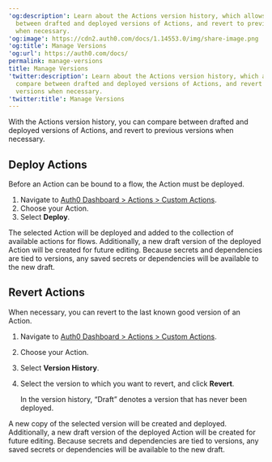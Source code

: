 ---
'og:description': Learn about the Actions version history, which allows you to compare
  between drafted and deployed versions of Actions, and revert to previous versions
  when necessary.
'og:image': https://cdn2.auth0.com/docs/1.14553.0/img/share-image.png
'og:title': Manage Versions
'og:url': https://auth0.com/docs/
permalink: manage-versions
title: Manage Versions
'twitter:description': Learn about the Actions version history, which allows you to
  compare between drafted and deployed versions of Actions, and revert to previous
  versions when necessary.
'twitter:title': Manage Versions
---
With the Actions version history, you can compare between drafted and deployed versions of Actions, and revert to previous versions when necessary.

## Deploy Actions

Before an Action can be bound to a flow, the Action must be deployed.

1. Navigate to [Auth0 Dashboard > Actions > Custom Actions](https://manage.auth0.com/#/actions/library).
2. Choose your Action.
3. Select **Deploy**.

The selected Action will be deployed and added to the collection of available actions for flows. Additionally, a new draft version of the deployed Action will be created for future editing. Because secrets and dependencies are tied to versions, any saved secrets or dependencies will be available to the new draft.

## Revert Actions

When necessary, you can revert to the last known good version of an Action.

1. Navigate to [Auth0 Dashboard > Actions > Custom Actions](https://manage.auth0.com/#/actions/library).
2. Choose your Action.
3. Select **Version History**.
4. Select the version to which you want to revert, and click **Revert**.

   <Callout icon="file-lines" color="#0EA5E9" iconType="regular">

   In the version history, “Draft” denotes a version that has never been deployed.

   </Callout>

A new copy of the selected version will be created and deployed. Additionally, a new draft version of the deployed Action will be created for future editing. Because secrets and dependencies are tied to versions, any saved secrets or dependencies will be available to the new draft.